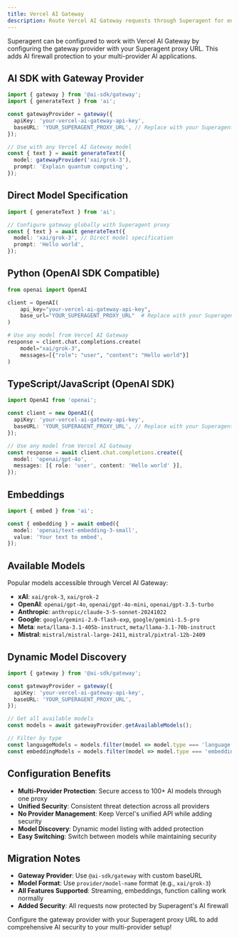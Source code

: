 ```yaml
---
title: Vercel AI Gateway
description: Route Vercel AI Gateway requests through Superagent for enhanced security
---
```


Superagent can be configured to work with Vercel AI Gateway by configuring the gateway provider with your Superagent proxy URL. This adds AI firewall protection to your multi-provider AI applications.

## AI SDK with Gateway Provider

```typescript title="Using Gateway Provider"
import { gateway } from '@ai-sdk/gateway';
import { generateText } from 'ai';

const gatewayProvider = gateway({
  apiKey: 'your-vercel-ai-gateway-api-key',
  baseURL: 'YOUR_SUPERAGENT_PROXY_URL', // Replace with your Superagent proxy
});

// Use with any Vercel AI Gateway model
const { text } = await generateText({
  model: gatewayProvider('xai/grok-3'),
  prompt: 'Explain quantum computing',
});
```

## Direct Model Specification

```typescript title="Direct Model Usage"
import { generateText } from 'ai';

// Configure gateway globally with Superagent proxy
const { text } = await generateText({
  model: 'xai/grok-3', // Direct model specification
  prompt: 'Hello world',
});
```

## Python (OpenAI SDK Compatible)

```python title="Python with OpenAI SDK"
from openai import OpenAI

client = OpenAI(
    api_key="your-vercel-ai-gateway-api-key",
    base_url="YOUR_SUPERAGENT_PROXY_URL"  # Replace with your Superagent proxy
)

# Use any model from Vercel AI Gateway
response = client.chat.completions.create(
    model="xai/grok-3",
    messages=[{"role": "user", "content": "Hello world"}]
)
```

## TypeScript/JavaScript (OpenAI SDK)

```typescript title="TypeScript with OpenAI SDK"
import OpenAI from 'openai';

const client = new OpenAI({
  apiKey: 'your-vercel-ai-gateway-api-key',
  baseURL: 'YOUR_SUPERAGENT_PROXY_URL', // Replace with your Superagent proxy
});

// Use any model from Vercel AI Gateway
const response = await client.chat.completions.create({
  model: 'openai/gpt-4o',
  messages: [{ role: 'user', content: 'Hello world' }],
});
```

## Embeddings

```typescript title="Embeddings with Gateway"
import { embed } from 'ai';

const { embedding } = await embed({
  model: 'openai/text-embedding-3-small',
  value: 'Your text to embed',
});
```

## Available Models

Popular models accessible through Vercel AI Gateway:

- **xAI**: `xai/grok-3`, `xai/grok-2`
- **OpenAI**: `openai/gpt-4o`, `openai/gpt-4o-mini`, `openai/gpt-3.5-turbo`
- **Anthropic**: `anthropic/claude-3-5-sonnet-20241022`
- **Google**: `google/gemini-2.0-flash-exp`, `google/gemini-1.5-pro`
- **Meta**: `meta/llama-3.1-405b-instruct`, `meta/llama-3.1-70b-instruct`
- **Mistral**: `mistral/mistral-large-2411`, `mistral/pixtral-12b-2409`

## Dynamic Model Discovery

```typescript title="List Available Models"
import { gateway } from '@ai-sdk/gateway';

const gatewayProvider = gateway({
  apiKey: 'your-vercel-ai-gateway-api-key',
  baseURL: 'YOUR_SUPERAGENT_PROXY_URL',
});

// Get all available models
const models = await gatewayProvider.getAvailableModels();

// Filter by type
const languageModels = models.filter(model => model.type === 'language');
const embeddingModels = models.filter(model => model.type === 'embedding');
```

## Configuration Benefits

- **Multi-Provider Protection**: Secure access to 100+ AI models through one proxy
- **Unified Security**: Consistent threat detection across all providers  
- **No Provider Management**: Keep Vercel's unified API while adding security
- **Model Discovery**: Dynamic model listing with added protection
- **Easy Switching**: Switch between models while maintaining security

## Migration Notes

- **Gateway Provider**: Use `@ai-sdk/gateway` with custom baseURL
- **Model Format**: Use `provider/model-name` format (e.g., `xai/grok-3`)
- **All Features Supported**: Streaming, embeddings, function calling work normally
- **Added Security**: All requests now protected by Superagent's AI firewall

Configure the gateway provider with your Superagent proxy URL to add comprehensive AI security to your multi-provider setup!